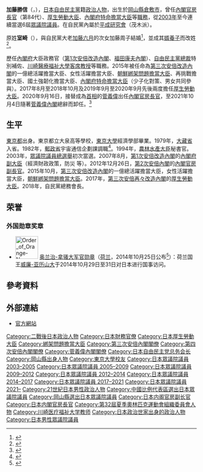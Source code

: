 {{Infobox Officeholder
| name  = 加藤 勝信
| original_name = 室崎 勝信
| native_name_lang = 
| image = Katsunobu Katō.jpg
| imagesize = 
| caption = 擔任[[厚生勞動大臣|厚生勞動大臣]]時期的日本內閣官方照片
| country = {{JPN}}
|office        = {{JPN}}第84任[[内阁官房长官|内阁官房长官]]
|term_start    = 2020年9月16日
|term_end      = 2021年10月4日
|primeminister = [[菅义伟|菅义伟]]
|predecessor   = 菅義偉
|successor     = [[松野博一|松野博一]]
| office2        = {{JPN}}第19、20、22任[[厚生勞動大臣|厚生勞動大臣]]
| term_start2 = 2019年9月11日
| term_end2      = 2020年9月16日
| primeminister2 = [[安倍晋三|安倍晋三]]
| predecessor2   = [[根本匠|根本匠]]
| successor2     = [[田村憲久|田村憲久]]
| term_start3 = 2017年8月3日
| term_end3      = 2018年10月2日
| primeminister3 = [[安倍晋三|安倍晋三]]
| predecessor3   = [[鹽崎恭久|鹽崎恭久]]
| successor3     = [[根本匠|根本匠]]
|office4           = {{JPN}}第1、2任[[綁架問題擔當大臣|內閣府特命擔當大臣<br>（綁架問題）]]
|term_start4        = 2017年8月3日
|term_end4         = 2018年10月2日
|primeminister4     = [[安倍晋三|安倍晋三]]
|predecessor4       = 新創職位
|successor4         = 職位廢除
|office5            = {{JPN}}第17任{{link-ja|內閣府特命擔當大臣（少子化對策擔當）|内閣府特命担当大臣（少子化対策担当）|內閣府特命擔當大臣<br>（少子化對策）}}<br/>第22任{{link-ja|內閣府特命擔當大臣（男女共同參與擔當）|内閣府特命担当大臣（男女共同参画担当）|內閣府特命擔當大臣（男女共同參與）}}
|term_start5       = 2015年10月7日
|term_end5         = 2017年8月3日
|primeminister5     = [[安倍晋三|安倍晋三]]
|predecessor5       = [[有村治子|有村治子]]
|successor5        = [[松山政司|松山政司]]
|office6    = {{JPN}}[[众议院_(日本)|眾議院]]議員
|term_start6 = 2003年11月10日
|term_end6    = 
|predecessor6  = {{link-ja|村田吉隆|村田吉隆}}
|successor6   = 
|constituency6 = {{Plainlist|
* [[比例中國區|比例中國區]]（2003-2009）
* [[岡山縣第5區|岡山縣第5區]]（2009年至今）}}
|birth_date = {{birth date and age|1955|11|22}}
|birth_place = {{JPN}}[[東京都|東京都]]
|native_place = 
|parents = 室崎勝聰（父）
|relatives = {{link-ja|室崎勝造|室崎勝造}}（祖父）<br>{{link-ja|加藤六月|加藤六月}}（岳父）<br>{{link-ja|加藤武德|加藤武徳}}（妻子的伯父）<br>{{link-ja|加藤康子|加藤康子}}（妻姊）<br>[[加藤紀文|加藤紀文]]（妻子的堂兄）
|spouse = 加藤周子
|party = （[[無黨籍|無黨籍]]→）<br />[[自由民主黨_(日本)|自由民主黨]]
|alma_mater   = [[东京大学|東京大學]]經濟學部
|website      = [http://www.katokatsunobu.net/ 官方網站]
}}
'''加藤勝信'''（{{jpn|j=加藤 勝信|hg=かとう かつのぶ|rm=Katō Katsunobu}}，{{bd|1955年|11月22日|||Katō Katsunobu}}），[[日本|日本]][[自由民主黨_(日本)|自由民主黨]]籍[[政治人物|政治人物]]，出生於[[岡山縣|岡山縣]][[倉敷市|倉敷市]]，曾任[[內閣官房長官|內閣官房長官]]（第84代）、[[厚生勞動大臣|厚生勞動大臣]]、[[內閣府特命擔當大臣|內閣府特命擔當大臣]]等[[日本國政府|職務]]，從[[第43屆日本眾議院議員總選舉|2003年]]至今連續當選6屆[[眾議院_(日本)|眾議院議員]]。在自民黨內屬於[[平成研究會|平成研究會]]（茂木派）。

原姓'''室崎'''（{{jpn|j=室崎|hg=むろさき|rm=Murosaki|link=no}}），與自民黨大老[[加藤六月|加藤六月]]的次女加藤周子結婚<ref>{{cite web|title=「安倍に菅あり、菅に菅なし」 加藤官房長官という“失敗人事” |url=https://bunshun.jp/articles/-/42954 |work=文春オンライン |publisher=株式会社文藝春秋 |accessdate=2021-01-23 |archiveurl=https://web.archive.org/web/20210121210339/https://bunshun.jp/articles/-/42954 |archivedate=2021-01-21}}</ref>，並成其[[婿養子|婿養子]]而改姓<ref>{{cite journal |journal=週刊新潮 |title=いきなり「23資産」登録の陰の立役者「加藤六月」元農水相長女インタビュー 「世界遺産」10年の根回しと韓国の破壊工作 |date=2015年5月21日 |issue=19}}</ref>。

歷任[[內閣府|內閣府]]大臣政務官（[[第一次安倍內閣_(改造)|第1次安倍改造內閣]]、[[福田康夫內閣|福田康夫內閣]]）、[[自由民主黨總裁|自由民主黨總裁]]特別補佐、[[川崎醫療福祉大學|川崎醫療福祉大學]][[客席教授|客席教授]]等職務。2015年被任命為[[第三次安倍內閣_(第一次改造)|第三次安倍改造內閣]]的一億總活躍擔當大臣、女性活躍擔當大臣、[[朝鲜民主主义人民共和国|朝鮮]][[綁架問題擔當大臣|綁架問題擔當大臣]]、再挑戰擔當大臣、國土強韌化擔當大臣、[[內閣府特命擔當大臣|內閣府特命擔當大臣]]（少子化對策、男女共同參與）。2017年8月至2018年10月及2019年9月至2020年9月先後兩度擔任[[厚生勞動大臣|厚生勞動大臣]]。2020年9月16日，接替成為[[日本內閣總理大臣|首相]]的[[菅义伟|菅義偉]]出任[[内阁官房长官|內閣官房長官]]，至2021年10月4日隨著[[菅義偉內閣|菅義偉內閣]]總辭而卸任。<ref>{{Cite web |url=http://www.sankei.com/politics/news/151007/plt1510070038-n1.html |script-title=ja:菅義偉官房長官が閣僚名簿を発表 |accessdate=2015-10-07 |archive-date=2015-10-10 |archive-url=https://web.archive.org/web/20151010003627/http://www.sankei.com/politics/news/151007/plt1510070038-n1.html |dead-url=no }}</ref>

== 生平 ==
[[東京都|東京都]]出身。東京都立大泉高等學校，[[东京大学|東京大學]]經濟學部畢業。1979年，[[大藏省|大藏省]]入省。1982年，[[郵政省|郵政省]]宇宙通信企劃課調職<ref>{{Cite web |url=https://kokkai.ndl.go.jp/#/detail?minId=116205272X00120050225&spkNum=40&current=1 |title=第162回國會 眾議院 預算委員會第二分科會 第1号 |access-date=2020-11-29 |archive-date=2016-08-26 |archive-url=https://web.archive.org/web/20160826173908/http://kokkai.ndl.go.jp/SENTAKU/syugiin/023/0082/02312030082002a.html#/detail?minId=116205272X00120050225&spkNum=40&current=1 |dead-url=no }}</ref>。1994年，[[農林水產大臣|農林水產大臣]]秘書官。2003年，[[眾議院議員總選舉|眾議院議員總選舉]]初次當選。2007年8月，[[第一次安倍內閣_(改造)|第1次安倍改造內閣]]的[[內閣府副大臣|內閣府副大臣]]（經濟財政政策，防災 等）。2012年12月26日，[[第二次安倍內閣|第2次安倍內閣]]的[[内阁官房副长官|內閣官房副長官]]。2015年10月，[[第三次安倍內閣_(第一次改造)|第三次安倍改造內閣]]的一億總活躍擔當大臣，女性活躍擔當大臣，[[朝鲜民主主义人民共和国|朝鮮]][[綁架問題擔當大臣|綁架問題擔當大臣]]。2017年，[[第三次安倍內閣_(第三次改造)|第三次安倍再々改造內閣]]的[[厚生勞動大臣|厚生勞動大臣]]。2018年，自民黨總務會長。

==荣誉==
===外国勋章奖章===
* [[File:Order_of_Orange-Nassau_ribbon_-_Grand_Officer.svg|60px]] [[奥兰治-拿骚勋章|奥兰治-拿骚大军官勋章]]（[[荷兰|荷兰]]，2014年10月25日公布<ref>{{nl}}{{cite web |title=Decoraties Staatsbezoeken Japan en Republiek Korea |url=https://www.koninklijkhuis.nl/actueel/nieuws/2014/10/25/decoraties-staatsbezoeken-japan-en-republiek-korea |publisher=Het Koninklijk Huis |date=2014-10-25 |accessdate=2021-12-30 |archive-date=2022-01-06 |archive-url=https://web.archive.org/web/20220106050614/https://www.koninklijkhuis.nl/actueel/nieuws/2014/10/25/decoraties-staatsbezoeken-japan-en-republiek-korea |dead-url=no }}</ref>）：荷兰国王[[威廉-亚历山大_(荷兰)|威廉-亚历山大]]于2014年10月29日至31日对日本进行国事访问。

== 參考資料 ==
{{reflist}}

== 外部連結 ==
* [http://www.katokatsunobu.net/ 官方網站] {{Wayback|url=http://www.katokatsunobu.net/ |date=20211021140606 }}

{{start box}}
{{s-off}}
{{Succession box
| title = {{flagicon|JPN}} [[内閣官房長官|内閣官房長官]]
| years = 2020年 -
| before = [[菅義偉|菅義偉]]
| after = 現任
}}
{{Succession box
| title = {{flagicon|JPN}} [[厚生勞動大臣|厚生勞動大臣]]
| years = 2019年 -2020年
| before = [[根本匠|根本匠]]
| after = [[田村憲久|田村憲久]]
}}
{{Succession box
| title = {{flagicon|JPN}} [[厚生勞動大臣|厚生勞動大臣]]
| years = 2017年 -2018年
| before = [[鹽崎恭久|鹽崎恭久]]
| after = [[根本匠|根本匠]]
}}
{{Succession box
| title = {{flagicon|JPN}} [[内閣官房副長官|内閣官房副長官]]（政務擔當·眾議院）
| years = 2012年 -2015年
| before = [[齋藤勁|齋藤勁]]
| after = [[萩生田光一|萩生田光一]]
}}
{{end box}}
{{内閣官房長官}}
{{厚生勞動大臣}}
{{第三次安倍內閣}}
{{第四次安倍內閣}}
{{菅義偉內閣}}
{{朝鮮綁架日本人問題}}
{{自民總務會長}}

{{DEFAULTSORT:Kato Katsunobu}}
[[Category:二戰後日本政治人物|Category:二戰後日本政治人物]]
[[Category:日本財務官僚|Category:日本財務官僚]]
[[Category:日本厚生勞動大臣|Category:日本厚生勞動大臣]]
[[Category:綁架問題擔當大臣|Category:綁架問題擔當大臣]]
[[Category:第三次安倍內閣閣僚|Category:第三次安倍內閣閣僚]]
[[Category:第四次安倍內閣閣僚|Category:第四次安倍內閣閣僚]]
[[Category:菅義偉內閣閣僚|Category:菅義偉內閣閣僚]]
[[Category:日本自由民主党总务会长|Category:日本自由民主党总务会长]]
[[Category:岡山縣出身人物|Category:岡山縣出身人物]]
[[Category:東京大學校友|Category:東京大學校友]]
[[Category:日本眾議院議員_2003–2005|Category:日本眾議院議員 2003–2005]]
[[Category:日本眾議院議員_2005–2009|Category:日本眾議院議員 2005–2009]]
[[Category:日本眾議院議員_2009–2012|Category:日本眾議院議員 2009–2012]]
[[Category:日本眾議院議員_2012–2014|Category:日本眾議院議員 2012–2014]]
[[Category:日本眾議院議員_2014–2017|Category:日本眾議院議員 2014–2017]]
[[Category:日本眾議院議員_2017–2021|Category:日本眾議院議員 2017–2021]]
[[Category:日本眾議院議員_2021–|Category:日本眾議院議員 2021–]]
[[Category:21世紀日本男性政治人物|Category:21世紀日本男性政治人物]]
[[Category:中國比例代表區選出日本眾議院議員|Category:中國比例代表區選出日本眾議院議員]]
[[Category:岡山縣選出日本眾議院議員|Category:岡山縣選出日本眾議院議員]]
[[Category:日本内阁官房副长官|Category:日本内阁官房副长官]]
[[Category:日本内閣官房長官|Category:日本内閣官房長官]]
[[Category:第32屆夏季奧林匹克運動會組織委員會人物|Category:第32屆夏季奧林匹克運動會組織委員會人物]]
[[Category:川崎医疗福祉大学教师|Category:川崎医疗福祉大学教师]]
[[Category:日本政治世家出身的政治人物|Category:日本政治世家出身的政治人物]]
[[Category:日本男性眾議院議員|Category:日本男性眾議院議員]]